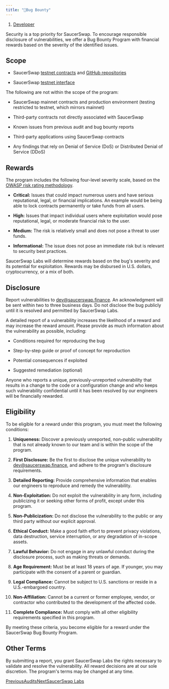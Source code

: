 ```yaml
---
title: "🐞Bug Bounty"
---
```


1. [Developer](/developerx)

Security is a top priority for SaucerSwap. To encourage responsible disclosure of vulnerabilities, we offer a Bug Bounty Program with financial rewards based on the severity of the identified issues.

## Scope

* SaucerSwap [testnet contracts](/developerx/contract-deployments#hedera-testnet) and [GitHub repositories](https://github.com/saucerswaplabs)

* SaucerSwap [testnet interface](https://testnet.saucerswap.finance/)

The following are not within the scope of the program:

* SaucerSwap mainnet contracts and production environment (testing restricted to testnet, which mirrors mainnet)

* Third-party contracts not directly associated with SaucerSwap

* Known issues from previous audit and bug bounty reports

* Third-party applications using SaucerSwap contracts

* Any findings that rely on Denial of Service (DoS) or Distributed Denial of Service (DDoS)

## Rewards

The program includes the following four-level severity scale, based on the [OWASP risk rating methodology](https://owasp.org/www-community/OWASP_Risk_Rating_Methodology).

* **Critical:** Issues that could impact numerous users and have serious reputational, legal, or financial implications. An example would be being able to lock contracts permanently or take funds from all users.

* **High:** Issues that impact individual users where exploitation would pose reputational, legal, or moderate financial risk to the user.

* **Medium:** The risk is relatively small and does not pose a threat to user funds.

* **Informational:** The issue does not pose an immediate risk but is relevant to security best practices.

SaucerSwap Labs will determine rewards based on the bug's severity and its potential for exploitation. Rewards may be disbursed in U.S. dollars, cryptocurrency, or a mix of both.

## Disclosure

Report vulnerabilities to [dev@saucerswap.finance](mailto:dev@saucerswap.finance). An acknowledgment will be sent within two to three business days. Do not disclose the bug publicly until it is resolved and permitted by SaucerSwap Labs.

A detailed report of a vulnerability increases the likelihood of a reward and may increase the reward amount. Please provide as much information about the vulnerability as possible, including:

* Conditions required for reproducing the bug

* Step-by-step guide or proof of concept for reproduction

* Potential consequences if exploited

* Suggested remediation (optional)

Anyone who reports a unique, previously-unreported vulnerability that results in a change to the code or a configuration change and who keeps such vulnerability confidential until it has been resolved by our engineers will be financially rewarded.

## Eligibility

To be eligible for a reward under this program, you must meet the following conditions:

1. **Uniqueness:** Discover a previously unreported, non-public vulnerability that is not already known to our team and is within the scope of the program.

2. **First Disclosure:** Be the first to disclose the unique vulnerability to [dev@saucerswap.finance](mailto:dev@saucerswap.finance), and adhere to the program's disclosure requirements.

3. **Detailed Reporting:** Provide comprehensive information that enables our engineers to reproduce and remedy the vulnerability.

4. **Non-Exploitation:** Do not exploit the vulnerability in any form, including publicizing it or seeking other forms of profit, except under this program.

5. **Non-Publicization:** Do not disclose the vulnerability to the public or any third party without our explicit approval.

6. **Ethical Conduct:** Make a good faith effort to prevent privacy violations, data destruction, service interruption, or any degradation of in-scope assets.

7. **Lawful Behavior:** Do not engage in any unlawful conduct during the disclosure process, such as making threats or demands.

8. **Age Requirement:** Must be at least 18 years of age. If younger, you may participate with the consent of a parent or guardian.

9. **Legal Compliance:** Cannot be subject to U.S. sanctions or reside in a U.S.-embargoed country.

10. **Non-Affiliation:** Cannot be a current or former employee, vendor, or contractor who contributed to the development of the affected code.

11. **Complete Compliance:** Must comply with all other eligibility requirements specified in this program.

By meeting these criteria, you become eligible for a reward under the SaucerSwap Bug Bounty Program.

## Other Terms

By submitting a report, you grant SaucerSwap Labs the rights necessary to validate and resolve the vulnerability. All reward decisions are at our sole discretion. The program's terms may be changed at any time.

[PreviousAudits](/developerx/audits)[NextSaucerSwap Labs](/contributors/saucerswap-labs)
